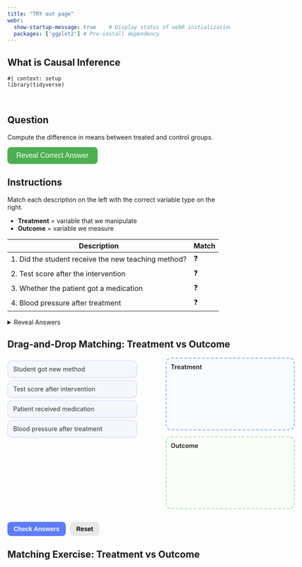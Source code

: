 ```yaml
---
title: "TRY out page"
webr:  
  show-startup-message: true    # Display status of webR initialization
  packages: ['ggplot2'] # Pre-install dependency
---
```


## What is Causal Inference


```webr-r
#| context: setup
library(tidyverse)
```

<br>

## Question

Compute the difference in means between treated and control groups.

<!-- Stylish Reveal Button -->
<style>
.reveal-btn {
  background-color: #4CAF50; /* green */
  color: white;
  padding: 10px 20px;
  border: none;
  border-radius: 8px;
  cursor: pointer;
  font-size: 16px;
  transition: background-color 0.3s, transform 0.2s;
}

.reveal-btn:hover {
  background-color: #45a049;  /* darker green on hover */
  transform: scale(1.05);     /* slight grow effect */
}

.reveal-btn:active {
  transform: scale(0.98);     /* shrink a little when clicked */
}
</style>

<button class="reveal-btn" onclick="document.getElementById('answer1').style.display='block'">
Reveal Correct Answer
</button>

<div id="answer1" style="display:none; margin-top:10px; padding:10px; border-left:4px solid #4CAF50; background:#f0fff0; border-radius:5px;">
💡 <strong>Answer:</strong> The difference in means is approximately <strong>2.1</strong> — same as the regression coefficient on <code>z</code>.
</div>







## Instructions

Match each description on the left with the correct variable type on the right.  

- **Treatment** = variable that we manipulate  
- **Outcome** = variable we measure

| Description | Match |
|-------------|-------|
| 1. Did the student receive the new teaching method? | ❓ |
| 2. Test score after the intervention | ❓ |
| 3. Whether the patient got a medication | ❓ |
| 4. Blood pressure after treatment | ❓ |

<details>
<summary>Reveal Answers</summary>

| Description | Answer |
|-------------|-------|
| 1. Did the student receive the new teaching method? | Treatment |
| 2. Test score after the intervention | Outcome |
| 3. Whether the patient got a medication | Treatment |
| 4. Blood pressure after treatment | Outcome |

</details>


## Drag-and-Drop Matching: Treatment vs Outcome
<div class="drag-exercise" {=html}>
  <div style="display:flex; justify-content:space-between; width:650px; font-family:'Inter', sans-serif; color:#333;">
    <!-- Left column: draggable items -->
    <div id="left" style="width:45%;">
      <div draggable="true" id="item1" class="draggable">Student got new method</div>
      <div draggable="true" id="item2" class="draggable">Test score after intervention</div>
      <div draggable="true" id="item3" class="draggable">Patient received medication</div>
      <div draggable="true" id="item4" class="draggable">Blood pressure after treatment</div>
    </div>

    <!-- Right column: droppable boxes -->
    <div id="right" style="width:45%;">
      <div id="treatment" class="dropzone" ondrop="drop(event)" ondragover="allowDrop(event)">
        <strong>Treatment</strong>
      </div>
      <div id="outcome" class="dropzone" ondrop="drop(event)" ondragover="allowDrop(event)">
        <strong>Outcome</strong>
      </div>
    </div>
  </div>

  <!-- Buttons -->
  <div style="margin-top:15px; display:flex; gap:10px;">
    <button class="btn check" onclick="checkAnswer()">Check Answers</button>
    <button class="btn reset" onclick="resetBoxes()">Reset</button>
  </div>
  <div id="result" style="margin-top:12px; font-weight:600;"></div>

  <style>
    .draggable {
      padding:10px 12px;
      margin:6px 0;
      border-radius:10px;
      background:#f5f7ff;
      border:1px solid #d0d7ff;
      box-shadow:0 1px 3px rgba(0,0,0,0.08);
      cursor:grab;
      transition:all 0.2s ease;
    }
    .draggable:hover {
      background:#e8edff;
      transform:translateY(-2px);
      box-shadow:0 3px 6px rgba(0,0,0,0.1);
    }
    .draggable:active {
      cursor:grabbing;
      background:#dbe3ff;
      transform:scale(0.98);
    }
    .dropzone {
      min-height:140px;
      border:2px dashed #ccc;
      border-radius:12px;
      padding:10px;
      margin-bottom:14px;
      display:flex;
      flex-direction:column;
      gap:8px;
      background:#fafafa;
      transition:all 0.3s ease;
      position:relative;
    }
    .dropzone::after {
      content:"";
      position:absolute;
      inset:0;
      z-index:0;
    }
    .dropzone * {
      position:relative;
      z-index:1;
    }
    .dropzone.hover {
      background:#eef6ff !important;
      border-color:#90b4f8 !important;
    }
    #treatment { border-color:#90b4f8; background:#f8fbff; }
    #outcome { border-color:#a8e6a1; background:#f9fff8; }
    .btn {
      padding:8px 14px;
      border:none;
      border-radius:8px;
      cursor:pointer;
      font-weight:600;
      font-size:14px;
      transition:background 0.2s, transform 0.2s;
    }
    .btn.check {
      background:#5c7cfa;
      color:white;
    }
    .btn.check:hover {
      background:#4b6ef0;
      transform:translateY(-2px);
    }
    .btn.reset {
      background:#e8e8e8;
    }
    .btn.reset:hover {
      background:#d5d5d5;
      transform:translateY(-2px);
    }
  </style>

  <script>
    function allowDrop(ev) {
      if (ev.target.closest(".dropzone")) {
        ev.preventDefault();
        const zone = ev.target.closest(".dropzone");
        zone.classList.add("hover");
      }
    }

    function drag(ev) {
      ev.dataTransfer.setData("text", ev.target.id);
      // Disable pointer events on all draggables during drag
      document.querySelectorAll('.draggable').forEach(el => el.style.pointerEvents = "none");
    }

    function drop(ev) {
      ev.preventDefault();
      const itemId = ev.dataTransfer.getData("text");
      const target = ev.target.closest(".dropzone");
      if (target) {
        target.appendChild(document.getElementById(itemId));
        target.classList.remove("hover");
      }
      // Re-enable pointer events
      document.querySelectorAll('.draggable').forEach(el => el.style.pointerEvents = "");
    }

    document.addEventListener("dragleave", (e) => {
      const zone = e.target.closest(".dropzone");
      if (zone) zone.classList.remove("hover");
    });

    document.querySelectorAll('.draggable').forEach(div =>
      div.addEventListener('dragstart', drag)
    );

    function checkAnswer() {
      let correct = { "item1":"treatment", "item2":"outcome", "item3":"treatment", "item4":"outcome" };
      let score = 0;
      for (let item in correct) {
        let parentId = document.getElementById(item).parentElement.id;
        if (parentId === correct[item]) score++;
      }
      const res = document.getElementById('result');
      res.innerText = `You got ${score} out of 4 correct!`;
      res.style.color = score === 4 ? "#2e7d32" : "#d32f2f";
    }

    function resetBoxes() {
      const left = document.getElementById("left");
      document.querySelectorAll('.draggable').forEach(item => left.appendChild(item));
      document.getElementById('result').innerText = "";
    }
  </script>
</div>


## Matching Exercise: Treatment vs Outcome

<!-- Drag each variable to the correct box, then use the button below to calculate the effect of your treatment. -->

<!-- <div {=html} style="display:flex; justify-content:space-between; width:600px; margin-bottom:20px;"> -->
<!--   <div id="left" style="width:45%;"> -->
<!--     <div draggable="true" id="var1" style="padding:5px; margin:5px; border:1px solid black;">Student got new method</div> -->
<!--     <div draggable="true" id="var2" style="padding:5px; margin:5px; border:1px solid black;">Test score after intervention</div> -->
<!--   </div> -->
<!--   <div id="right" style="width:45%;"> -->
<!--     <div id="treatment" ondrop="drop(event)" ondragover="allowDrop(event)" style="height:120px; border:2px dashed blue; margin-bottom:10px; padding:5px;"> -->
<!--       <strong>Treatment</strong> -->
<!--     </div> -->
<!--     <div id="outcome" ondrop="drop(event)" ondragover="allowDrop(event)" style="height:120px; border:2px dashed green; padding:5px;"> -->
<!--       <strong>Outcome</strong> -->
<!--     </div> -->
<!--   </div> -->
<!-- </div> -->

<!-- <button onclick="computeEffect()">Compute Effect</button> -->
<!-- <div id="effectResult" style="margin-top:10px;"></div> -->

<!-- <script> -->
<!-- function allowDrop(ev) { ev.preventDefault(); } -->
<!-- function drag(ev) { ev.dataTransfer.setData("text", ev.target.id); } -->
<!-- function drop(ev) { ev.preventDefault(); ev.target.appendChild(document.getElementById(ev.dataTransfer.getData("text"))); } -->

<!-- // attach drag events -->
<!-- document.querySelectorAll('#left div').forEach(div => div.addEventListener('dragstart', drag)); -->

<!-- function computeEffect() { -->
<!--   // find which div is in treatment/outcome boxes -->
<!--   let treatment = document.getElementById("treatment").children[1]?.innerText || ""; -->
<!--   let outcome   = document.getElementById("outcome").children[1]?.innerText || ""; -->

<!--   if(treatment === "" || outcome === "") { -->
<!--     document.getElementById("effectResult").innerText = "Please drag one variable into each box!"; -->
<!--     return; -->
<!--   } -->

<!--   // Call webR to compute difference in means -->
<!--   const rCode = ` -->
<!-- df <- data.frame( -->
<!--   student = 1:20, -->
<!--   treatment = rbinom(20,1,0.5), -->
<!--   score = 5 + 2*treatment + rnorm(20) -->
<!-- ) -->
<!-- mean(df$score[df$treatment==1]) - mean(df$score[df$treatment==0]) -->
<!--   `; -->
<!--   webr.evalR(rCode).then(res => { -->
<!--     document.getElementById("effectResult").innerText = "Estimated effect (difference in means): " + res; -->
<!--   }); -->
<!-- } -->
<!-- </script> -->




